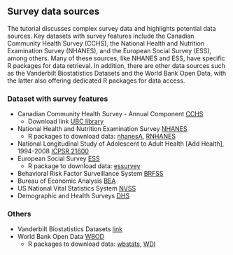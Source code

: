 ## Survey data sources {.unnumbered}

The tutorial discusses complex survey data and highlights potential data sources. Key datasets with survey features include the Canadian Community Health Survey (CCHS), the National Health and Nutrition Examination Survey (NHANES), and the European Social Survey (ESS), among others. Many of these sources, like NHANES and ESS, have specific R packages for data retrieval. In addition, there are other data sources such as the Vanderbilt Biostatistics Datasets and the World Bank Open Data, with the latter also offering dedicated R packages for data access.

### Dataset with survey features

-   Canadian Community Health Survey - Annual Component [CCHS](https://www150.statcan.gc.ca/n1/en/catalogue/11-625-X)
    -   Download link [UBC library](http://dvn.library.ubc.ca/)
-   National Health and Nutrition Examination Survey [NHANES](https://www.cdc.gov/nchs/nhanes/index.htm)
    -   R packages to download data: [nhanesA](https://cran.r-project.org/web/packages/nhanesA/vignettes/Introducing_nhanesA.html), [RNHANES](https://cran.r-project.org/web/packages/RNHANES/vignettes/introduction.html)
-   National Longitudinal Study of Adolescent to Adult Health \[Add Health\], 1994-2008 [ICPSR 21600](http://www.icpsr.umich.edu/icpsrweb/DSDR/studies/21600)
-   European Social Survey [ESS](http://www.europeansocialsurvey.org/)
    -   R package to download data: [essurvey](https://cran.r-project.org/web/packages/essurvey/vignettes/intro_ess.html)
-   Behavioral Risk Factor Surveillance System [BRFSS](https://www.cdc.gov/brfss/data_documentation/index.htm)
-   Bureau of Economic Analysis [BEA](http://www.bea.gov/)
-   US National Vital Statistics System [NVSS](https://www.cdc.gov/nchs/nvss/vsrr.htm)
-   Demographic and Health Surveys [DHS](https://dhsprogram.com/data/available-datasets.cfm)

### Others

-   Vanderbilt Biostatistics Datasets [link](https://biostat.app.vumc.org/wiki/Main/DataSets)
-   World Bank Open Data [WBOD](https://data.worldbank.org/)
    -   R packages to download data: [wbstats](https://cran.r-project.org/web/packages/wbstats/vignettes/wbstats.html), [WDI](https://cran.r-project.org/web/packages/WDI/index.html)
